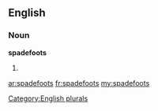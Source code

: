 ==English==

===Noun===
'''spadefoots'''

# {{plural of|[[spadefoot]]}}

[[Category:English plurals]]

[[ar:spadefoots]]
[[fr:spadefoots]]
[[my:spadefoots]]